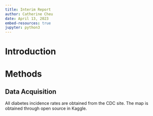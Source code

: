 ```yaml
---
title: Interim Report
author: Catherine Cheu
date: April 13, 2023
embed-resources: true
jupyter: python3
---
```


# Introduction

# Methods

## Data Acquisition

All diabetes incidence rates are obtained from the CDC site. The map is obtained through open source in Kaggle.